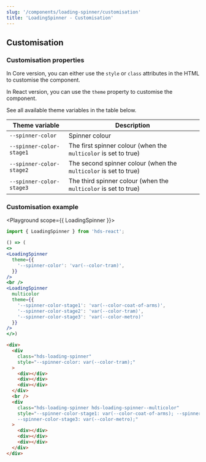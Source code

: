 ```yaml
---
slug: '/components/loading-spinner/customisation'
title: 'LoadingSpinner - Customisation'
---
```




## Customisation

### Customisation properties
In Core version, you can either use the `style` or `class` attributes in the HTML to customise the component.

In React version, you can use the `theme` property to customise the component.

See all available theme variables in the table below.


| Theme variable                           | Description                                                      |
| ---------------------------------------- | ---------------------------------------------------------------- |
| `--spinner-color`                        | Spinner colour                                                   |
| `--spinner-color-stage1`                 | The first spinner colour (when the `multicolor` is set to true)  |
| `--spinner-color-stage2`                 | The second spinner colour (when the `multicolor` is set to true) |
| `--spinner-color-stage3`                 | The third spinner colour (when the `multicolor` is set to true)  |

### Customisation example
<Playground scope={{ LoadingSpinner }}>


```jsx
import { LoadingSpinner } from 'hds-react';

() => (
<>
<LoadingSpinner
  theme={{
    '--spinner-color': 'var(--color-tram)',
  }}
/>
<br />
<LoadingSpinner
  multicolor
  theme={{
    '--spinner-color-stage1': 'var(--color-coat-of-arms)',
    '--spinner-color-stage2': 'var(--color-tram)',
    '--spinner-color-stage3': 'var(--color-metro)'
  }}
/>
</>)
```

```html
<div>
  <div
    class="hds-loading-spinner"
    style="--spinner-color: var(--color-tram);"
  >
    <div></div>
    <div></div>
    <div></div>
  </div>
  <br />
  <div
    class="hds-loading-spinner hds-loading-spinner--multicolor"
    style="--spinner-color-stage1: var(--color-coat-of-arms); --spinner-color-stage2: var(--color-tram);
    --spinner-color-stage3: var(--color-metro);"
  >
    <div></div>
    <div></div>
    <div></div>
  </div>
</div>
```

</Playground>
